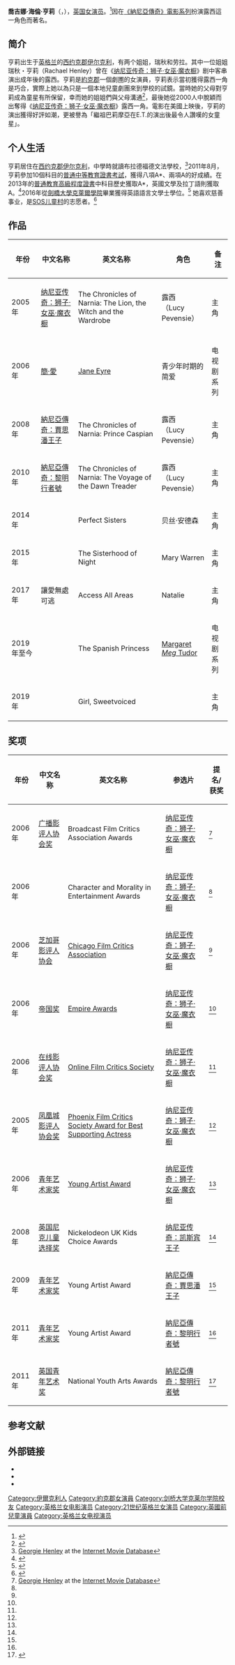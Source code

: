 {{noteTA
|1=zh-hans:纳尼亚传奇：狮子·女巫·魔衣橱;zh-hk:魔幻王國：獅子·女巫·魔衣櫥;zh-tw:納尼亞傳奇：獅子·女巫·魔衣櫥;
|2=zh-hans:纳尼亚传奇：凯斯宾王子;zh-hk:魔幻王國：卡斯柏王子;zh-tw:納尼亞傳奇：賈思潘王子;
|3=zh-hans:纳尼亚传奇：黎明踏浪号;zh-hk:魔幻王國：黎明行者號;zh-tw:納尼亞傳奇：黎明行者號;
|4=zh-hans:露西;zh-hk:露絲;zh-tw:露西;
}}

{{艺人
|姓名     = 乔基·亨莉<br>Georgie Henley
|类型     = 女演员
|图片     = GeorgieHenley.jpg
|图片尺寸 = 220px
|图片简介 = 2008年的亨莉
|本名     = Georgina Helen Henley
|外文名   = 
|英文名   = Georgie Henley
|昵称     = 
|其他艺名 = 
|国籍     = {{UK}}
|民族     = 
|籍贯     = 
|出生日期 = {{Birth date and age|1995|7|9|df=y}}
|出生地点 = {{ENG}}[[西约克郡|西约克郡]][[伊尔克利|伊尔克利]]
|逝世日期 =
|逝世地点 = 
|职业     =  [[演员|演员]]
|语言     =  [[英语|英语]]
|教育程度 = [[劍橋大學克萊爾學院|劍橋大學克萊爾學院]]
|宗教信仰 =
|配偶     = 
|儿女 = 
|父母 = 
|活跃年代 = 2005年至今
|经纪公司 = 
|代表作 = [[納尼亞傳奇系列電影|《納尼亞傳奇》電影系列]]
|奖项 = 
|网站 = 
|IMDb = 1670137
}}
'''喬吉娜·海倫·亨莉'''（{{lang-en|''' Georgina Helen Henley '''}}，{{bd|1995年|7月9日|||catIdx= Q乔基}}），[[英国|英国]][[女演员|女演员]]。<ref>{{cite web|url=http://cinemaclips.com/PFCSarchive.htm|title=Phoenix Film Critics Society Past Winners|accessdate=February 2, 2007|date=December 20, 2005|archive-date=2015-06-26|archive-url=https://web.archive.org/web/20150626101414/http://cinemaclips.com/PFCSarchive.htm|dead-url=no}}</ref>因在[[納尼亞傳奇系列電影|《納尼亞傳奇》電影系列]]扮演露西這一角色而著名。

== 简介 ==
亨莉出生于[[英格兰|英格兰]]的[[西约克郡|西约克郡]][[伊尔克利|伊尔克利]]，有两个姐姐，瑞秋和劳拉。其中一位姐姐瑞秋・亨莉（Rachael Henley）曾在《[[纳尼亚传奇：狮子·女巫·魔衣橱|纳尼亚传奇：狮子·女巫·魔衣橱]]》剧中客串演出成年後的露西。亨莉是[[約克郡|約克郡]]一個劇圑的女演員，亨莉表示當初獲得露西一角是巧合，實際上她以為只是一個本地兒童劇團來到學校的試鏡。當時她的父母對亨莉成為童星有所保留，幸而她的姐姐們與父母溝通<ref>{{cite news |language=en |url=https://www.whatsonstage.com/london-theatre/news/georgie-henley-rising-star-philip-ridley_45799.html?utm_source=twitter&utm_medium=social&utm_campaign=16feb2018|title=Georgie Henley: Rising Star|publisher=WhatsOnStage|date=2018-02-16}}</ref>，最後她從2000人中脫穎而出奪得《[[纳尼亚传奇：狮子·女巫·魔衣橱|纳尼亚传奇：狮子·女巫·魔衣橱]]》露西一角。電影在美國上映後，亨莉的演出獲得好評如潮，更被譽為「繼祖巴莉摩亞在E.T.的演出後最令人讚嘆的女童星」。

== 个人生活 ==
亨莉居住在[[西约克郡|西约克郡]][[伊尔克利|伊尔克利]]，中學時就讀布拉德福德文法學校，<ref name="imdb.com">[http://www.imdb.com/name/nm1670137/bio Georgie Henley] {{Wayback|url=http://www.imdb.com/name/nm1670137/bio |date=20210503062901 }} at the [[Internet_Movie_Database|Internet Movie Database]]</ref>2011年8月，亨莉參加10個科目的[[普通中等教育證書考試|普通中等教育證書考試]]，獲得八項A*、兩項A的好成績。在2013年的[[普通教育高級程度證書|普通教育高級程度證書]]中科目歷史獲取A*，英國文學及拉丁語則獲取A。<ref>{{cite news |language=en |url=https://www.yorkshirepost.co.uk/education/georgie-is-the-star-on-results-day-as-she-secures-place-at-cambridge-1-5960892|title=Georgie is the star on results day as she secures place at Cambridge|publisher=Yorkshire Post|date=2013-08-16}}</ref>2016年從[[劍橋大學克萊爾學院|劍橋大學克萊爾學院]]畢業獲得英語語言文學士學位。<ref>{{cite news|language=zh|url=https://star.ettoday.net/news/1164777|title=《納尼亞傳奇》露西13年後變氣質正妹！四兄妹現況曝光|publisher=ETtoday星光雲|date=2018-05-07|accessdate=2020-02-07|archive-date=2020-11-09|archive-url=https://web.archive.org/web/20201109065124/https://star.ettoday.net/news/1164777}}</ref>
她喜欢慈善事业，是[[SOS儿童村|SOS儿童村]]的志愿者。<ref>{{Cite web |url=http://www.soschildrensvillages.org.uk/about-our-charity/our-friends |title=SOS Children's Celebrity Supporters |accessdate=2012-03-28 |archive-date=2012-04-29 |archive-url=https://web.archive.org/web/20120429103929/http://www.soschildrensvillages.org.uk/about-our-charity/our-friends |dead-url=yes }}</ref>

== 作品 ==
{| class="wikitable sortable"
|-
! 年份 !! 中文名称 !! 英文名称 !! 角色  !! 备注
|-
|   2005年 || [[纳尼亚传奇：狮子·女巫·魔衣橱|纳尼亚传奇：狮子·女巫·魔衣橱]] || The Chronicles of Narnia: The Lion, the Witch and the Wardrobe || 露西<br/>（Lucy Pevensie） || 主角 
|-
|   2006年 || [[簡·愛|簡·愛]] || [[Jane_Eyre|Jane Eyre]] || 青少年时期的简爱 ||  电视剧系列
|-
|   2008年 || [[納尼亞傳奇：賈思潘王子|納尼亞傳奇：賈思潘王子]] || The Chronicles of Narnia: Prince Caspian || 露西<br/>（Lucy Pevensie） ||  主角
|-
|   2010年 || [[納尼亞傳奇：黎明行者號|納尼亞傳奇：黎明行者號]] || The Chronicles of Narnia: The Voyage of the Dawn Treader || 露西<br/>（Lucy Pevensie） ||  主角
|-
|   2014年 || {{le|完美姐妹|Perfect Sisters}} || Perfect Sisters || 贝丝·安德森 || 主角
|-
|   2015年 || {{le|深夜姐妹會|The Sisterhood of Night}}|| The Sisterhood of Night || Mary Warren || 主角
|-
|   2017年 || 讓愛無處可逃 || Access All Areas || Natalie || 主角
|-
|   2019年至今 || {{le|西班牙公主|The Spanish Princess}} || The Spanish Princess || [[瑪格麗特·都鐸|Margaret ''Meg'' Tudor]] || 电视剧系列
|-
|   2019年 ||  || Girl, Sweetvoiced ||  || 主角
|}

== 奖项 ==
{| class="wikitable sortable"
|-
! 年份 !! 中文名称 !! 英文名称 !! 参选片  !! 提名/获奖
|-
|   2006年 || [[广播影评人协会奖|广播影评人协会奖]] || Broadcast Film Critics Association Awards || [[纳尼亚传奇：狮子·女巫·魔衣橱|纳尼亚传奇：狮子·女巫·魔衣橱]] ||  {{nom}}<ref name="Georgie Henley">[http://www.imdb.com/name/nm1670137/awards Georgie Henley] {{Wayback|url=http://www.imdb.com/name/nm1670137/awards |date=20160331141354 }} at the [[Internet_Movie_Database|Internet Movie Database]]</ref>
|-
|   2006年 ||  || Character and Morality in Entertainment Awards || [[纳尼亚传奇：狮子·女巫·魔衣橱|纳尼亚传奇：狮子·女巫·魔衣橱]] ||  {{won}}<ref name="Georgie Henley"/>
|-
|   2006年 || [[芝加哥影评人协会|芝加哥影评人协会]] || [[Chicago_Film_Critics_Association|Chicago Film Critics Association]] || [[纳尼亚传奇：狮子·女巫·魔衣橱|纳尼亚传奇：狮子·女巫·魔衣橱]] ||  {{nom}}<ref name="Georgie Henley"/>
|-
|   2006年 || [[帝国奖|帝国奖]] || [[Empire_Awards|Empire Awards]] || [[纳尼亚传奇：狮子·女巫·魔衣橱|纳尼亚传奇：狮子·女巫·魔衣橱]] ||  {{nom}}<ref name="Georgie Henley"/>
|-
|   2006年 || [[在线影评人协会奖|在线影评人协会奖]] || [[Online_Film_Critics_Society|Online Film Critics Society]] || [[纳尼亚传奇：狮子·女巫·魔衣橱|纳尼亚传奇：狮子·女巫·魔衣橱]] || {{won}}<ref name="Georgie Henley"/>
|-
|   2005年 || [[凤凰城影评人协会奖|凤凰城影评人协会奖]] || [[Phoenix_Film_Critics_Society_Award_for_Best_Supporting_Actress|Phoenix Film Critics Society Award for Best Supporting Actress]] || [[纳尼亚传奇：狮子·女巫·魔衣橱|纳尼亚传奇：狮子·女巫·魔衣橱]] ||  {{won}}<ref name="Georgie Henley"/>
|-
|   2006年 || [[青年艺术家奖|青年艺术家奖]] || [[Young_Artist_Award|Young Artist Award]] || [[纳尼亚传奇：狮子·女巫·魔衣橱|纳尼亚传奇：狮子·女巫·魔衣橱]] || {{won}}<ref name="Georgie Henley"/>
|-
|   2008年 || [[英国尼克儿童选择奖|英国尼克儿童选择奖]] || Nickelodeon UK Kids Choice Awards || [[纳尼亚传奇：凯斯宾王子|纳尼亚传奇：凯斯宾王子]] || {{won}}<ref name="Georgie Henley"/>
|-
|   2009年 || [[青年艺术家奖|青年艺术家奖]] || Young Artist Award || [[納尼亞傳奇：賈思潘王子|納尼亞傳奇：賈思潘王子]] || {{nom}}<ref name="Georgie Henley"/>
|-
|   2011年 || [[青年艺术家奖|青年艺术家奖]] || Young Artist Award || [[納尼亞傳奇：黎明行者號|納尼亞傳奇：黎明行者號]]  || {{nom}}<ref name="Georgie Henley"/>
|-
|   2011年 || [[英国青年艺术奖|英国青年艺术奖]] ||National Youth Arts Awards  || [[納尼亞傳奇：黎明行者號|納尼亞傳奇：黎明行者號]] || {{won}}<ref>{{Cite web |url=http://www.nationalyouththeatre.com/news/news_nya_awards2011.asp |title=National Youth Arts Awards 2010-2011 |accessdate=2012-03-28 |archive-date=2011-11-24 |archive-url=https://web.archive.org/web/20111124211419/http://www.nationalyouththeatre.com/news/news_nya_awards2011.asp |dead-url=no }}</ref>

|}

== 参考文献 ==
{{Reflist}}

==外部链接==
*{{IMDb name|1670137}}
*{{Instagram|awkwardcrone}}
*{{Twitter|geohenleyreal}}

{{commonscat|Georgie Henley}}
{{Authority control}}

{{DEFAULTSORT: Henley, Georgie}}
[[Category:伊爾克利人|Category:伊爾克利人]]
[[Category:約克郡女演員|Category:約克郡女演員]]
[[Category:剑桥大学克莱尔学院校友|Category:剑桥大学克莱尔学院校友]]
[[Category:英格兰女电影演员|Category:英格兰女电影演员]]
[[Category:21世纪英格兰女演员|Category:21世纪英格兰女演员]]
[[Category:英國前兒童演員|Category:英國前兒童演員]]
[[Category:英格兰女电视演员|Category:英格兰女电视演员]]